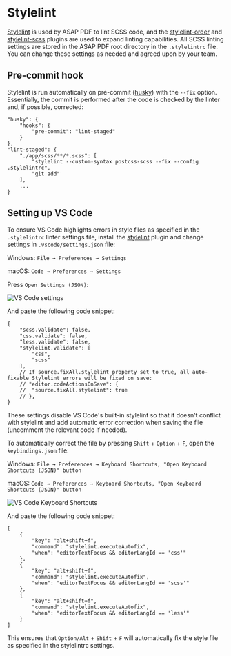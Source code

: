 
<Meta title='Code linting/SCSS' />


# Stylelint

[Stylelint](https://stylelint.io/) is used by ASAP PDF to lint SCSS code, and the
[stylelint-order](https://github.com/hudochenkov/stylelint-order) and
[stylelint-scss](https://github.com/stylelint-scss/stylelint-scss) plugins are used to expand linting capabilities. All
SCSS linting settings are stored in the ASAP PDF root directory in the `.stylelintrc` file. You can change these
settings as needed and agreed upon by your team.

## Pre-commit hook

Stylelint is run automatically on pre-commit ([husky](https://github.com/typicode/husky)) with the `--fix` option.
Essentially, the commit is performed after the code is checked by the linter and, if possible, corrected:

```
"husky": {
	"hooks": {
		"pre-commit": "lint-staged"
	}
},
"lint-staged": {
	"./app/scss/**/*.scss": [
		"stylelint --custom-syntax postcss-scss --fix --config .stylelintrc",
		"git add"
	],
	...
}
```

## Setting up VS Code

To ensure VS Code highlights errors in style files as specified in the `.stylelintrc` linter settings file, install the
[stylelint](https://marketplace.visualstudio.com/items?itemName=stylelint.vscode-stylelint) plugin and change settings
in `.vscode/settings.json` file:

Windows: `File → Preferences → Settings`

macOS: `Code → Preferences → Settings`

Press `Open Settings (JSON)`:

<img src="./img/examples/vs-code/1.jpg" alt="VS Code settings" />

And paste the following code snippet:

```
{
	"scss.validate": false,
	"css.validate": false,
	"less.validate": false,
	"stylelint.validate": [
		"css",
		"scss"
	],
	// If source.fixAll.stylelint property set to true, all auto-fixable Stylelint errors will be fixed on save:
	// "editor.codeActionsOnSave": {
	// 	"source.fixAll.stylelint": true
	// },
}
```

These settings disable VS Code's built-in stylelint so that it doesn't conflict with stylelint and add automatic error
correction when saving the file (uncomment the relevant code if needed).

To automatically correct the file by pressing `Shift` + `Option` + `F`, open the `keybindings.json` file:

Windows: `File → Preferences → Keyboard Shortcuts, "Open Keyboard Shortcuts (JSON)" button`

macOS: `Code → Preferences → Keyboard Shortcuts, "Open Keyboard Shortcuts (JSON)" button`

<img src="./img/examples/vs-code/2.jpg" alt="VS Code Keyboard Shortcuts" />

And paste the following code snippet:

```
[
	{
		"key": "alt+shift+f",
		"command": "stylelint.executeAutofix",
		"when": "editorTextFocus && editorLangId == 'css'"
	},
	{
		"key": "alt+shift+f",
		"command": "stylelint.executeAutofix",
		"when": "editorTextFocus && editorLangId == 'scss'"
	},
	{
		"key": "alt+shift+f",
		"command": "stylelint.executeAutofix",
		"when": "editorTextFocus && editorLangId == 'less'"
	}
]
```

This ensures that `Option/Alt` + `Shift` + `F` will automatically fix the style file as specified in the stylelintrc
settings.
